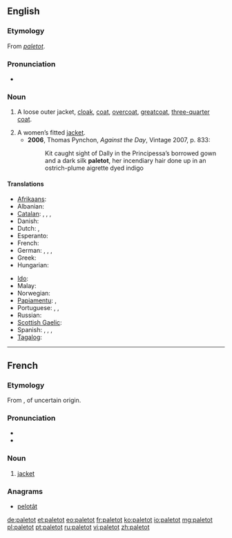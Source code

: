 ==English==

===Etymology===
From {{etyl|fr}} ''[[#French|paletot]]''.

===Pronunciation===
* {{a|UK}} {{IPA|/ˈpalɪtəʊ/}}

===Noun===
{{en-noun}}

# {{historical}} A loose outer jacket, [[cloak]], [[coat]], [[overcoat]], [[greatcoat]], [[three-quarter coat]].
# A women’s fitted [[jacket]].
#* '''2006''', Thomas Pynchon, ''Against the Day'', Vintage 2007, p. 833:
#*: Kit caught sight of Dally in the Principessa’s borrowed gown and a dark silk '''paletot''', her incendiary hair done up in an ostrich-plume aigrette dyed indigo

====Translations====
{{trans-top|A loose outer jacket, overcoat}}
* [[Afrikaans]]: {{t-|af|jas|xs=Afrikaans}}
* Albanian: {{t|sq|pallto|xs=Albanian}}
* [[Catalan]]: {{t|ca|abric|m}}, {{t|ca|gavany|m}}, {{t|ca|paltó|m}}, {{t-|ca|sobretot|m}}
* Danish: {{t|da|frakke}}
* Dutch: {{t+|nl|jas|m}}, {{t|nl|overjas|m}}
* Esperanto: {{t-|eo|palto|xs=Esperanto}}
* French: {{t+|fr|paletot}}
* German: {{t+|de|Mantel|m}}, {{t-|de|Paletot|m}}, {{t-|de|Überrock|m}}, {{t-|de|Überzieher|m}}
* Greek: {{t+|el|σακάκι|n}}
* Hungarian: {{t+|hu|kabát}}
{{trans-mid}}
* [[Ido]]: {{t|io|paltoto|xs=Ido}}
* Malay: {{t-|ms|jas|xs=Malay}}
* Norwegian: {{t|no|frakk}}
* [[Papiamentu]]: {{tø|pap|bachi|xs=Papiamentu}}, {{tø|pap|yas|xs=Papiamentu}}
* Portuguese: {{t|pt|casacão|m}}, {{t+|pt|paletó|m}}, {{t+|pt|sobretudo|m}}
* Russian: {{t+|ru|пальто|n|tr=pal’tó}}
* [[Scottish Gaelic]]: {{t-|gd|còta|xs=Scottish Gaelic}}
* Spanish: {{t+|es|gabán|m}}, {{t+|es|paletó|m}}, {{t+|es|sobretodo|m}}, {{t+|es|abrigo|m}}
* [[Tagalog]]: {{t-|tl|amerikána|xs=Tagalog}}
{{trans-bottom}}

----

==French==

===Etymology===
From {{etyl|enm|fr}} {{term|paltok}}, of uncertain origin.

===Pronunciation===
* {{IPA|/palto/|lang=fr}}
* {{audio|Fr-paletot.ogg|Audio}}

===Noun===
{{fr-noun|m}}

# [[jacket]]

===Anagrams===
* [[pelotât#French|pelotât]]

[[de:paletot]]
[[et:paletot]]
[[eo:paletot]]
[[fr:paletot]]
[[ko:paletot]]
[[io:paletot]]
[[mg:paletot]]
[[pl:paletot]]
[[pt:paletot]]
[[ru:paletot]]
[[vi:paletot]]
[[zh:paletot]]